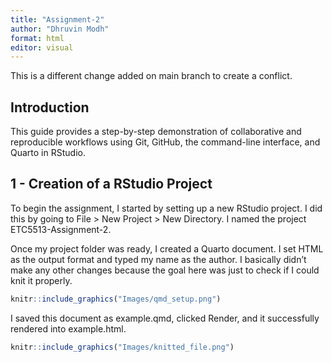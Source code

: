 ```yaml
---
title: "Assignment-2"
author: "Dhruvin Modh"
format: html
editor: visual
---
```

This is a different change added on main branch to create a conflict.

## Introduction

This guide provides a step-by-step demonstration of collaborative and reproducible workflows using Git, GitHub, the command-line interface, and Quarto in RStudio.

## 1 - Creation of a RStudio Project

To begin the assignment, I started by setting up a new RStudio project. I did this by going to File \> New Project \> New Directory. I named the project ETC5513-Assignment-2.

Once my project folder was ready, I created a Quarto document. I set HTML as the output format and typed my name as the author. I basically didn’t make any other changes because the goal here was just to check if I could knit it properly.

```r
knitr::include_graphics("Images/qmd_setup.png")
```

I saved this document as example.qmd, clicked Render, and it successfully rendered into example.html.

```r
knitr::include_graphics("Images/knitted_file.png")
```

